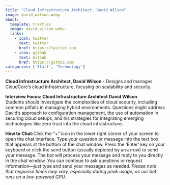 ```yaml
---
title: "Cloud Infrastructure Architect, David Wilson"
image: david_wilson.webp
about:
  template: trestles
  image: david_wilson.webp
  links:
    - icon: twitter
      text: twitter
      href: https://twitter.com
    - icon: github
      text: Github
      href: https://github.com
categories: ['Staff', 'Technology']
---
```

<script type="text/javascript" src="../../../scripts/available.js"></script>


**Cloud Infrastructure Architect, David Wilson -** Designs and manages CloudCore’s cloud infrastructure, focusing on scalability and security.

**Interview Focus: Cloud Infrastructure Architect David Wilson**  
Students should investigate the complexities of cloud security, including common pitfalls in managing hybrid environments. Questions might address David’s approach to configuration management, the use of automation in securing cloud setups, and his strategies for integrating emerging technologies like zero trust into the cloud infrastructure.

**How to Chat:**Click the "+" icon in the lower right corner of your screen to open the chat interface. Type your question or message into the text box that appears at the bottom of the chat window. Press the 'Enter' key on your keyboard or click the send button (usually depicted by an arrow) to send your message. The bot will process your message and reply to you directly in the chat window. You can continue to ask questions or request information—just type and send your messages as needed. *Please note that response times may vary, especially during peak usage, as our bot runs on a low-powered GPU.*

<!--
Paste this script at the bottom of your HTML before the </body> tag.
See more style and config options on our docs
https://github.com/Mintplex-Labs/anything-llm/tree/master/embed/README.md
-->
<script
  data-embed-id="c46d58d4-6cdb-4f4b-affe-23f84162ed4a"
  data-base-api-url="https://chat.serveur.au/api/embed"
  src="https://chat.serveur.au/embed/anythingllm-chat-widget.min.js">
</script>
<!-- AnythingLLM (https://useanything.com) -->
